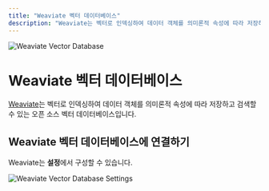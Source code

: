 ```yaml
---
title: "Weaviate 벡터 데이터베이스"
description: "Weaviate는 벡터로 인덱싱하여 데이터 객체를 의미론적 속성에 따라 저장하고 검색할 수 있는 오픈 소스 벡터 데이터베이스입니다."
---
```



<Image
  src="/images/anythingllm-setup/vector-database-configuration/cloud/weaviate/header-image.png"
  height={1080}
  width={1920}
  quality={100}
  alt="Weaviate Vector Database"
/>

# Weaviate 벡터 데이터베이스

[Weaviate](https://weaviate.io/)는 벡터로 인덱싱하여 데이터 객체를 의미론적 속성에 따라 저장하고 검색할 수 있는 오픈 소스 벡터 데이터베이스입니다.

## Weaviate 벡터 데이터베이스에 연결하기

Weaviate는 **설정**에서 구성할 수 있습니다.

<Image
  src="/images/anythingllm-setup/vector-database-configuration/cloud/weaviate/weaviate-vectordb.png"
  height={1080}
  width={1920}
  quality={100}
  alt="Weaviate Vector Database Settings"
/>

